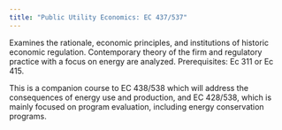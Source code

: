 ```yaml
---
title: "Public Utility Economics: EC 437/537"
---
```


Examines the rationale, economic principles, and institutions of historic economic regulation. Contemporary theory of the firm and regulatory practice with a focus on energy are analyzed. Prerequisites: Ec 311 or Ec 415. 

This is a companion course to EC 438/538 which will address the consequences of energy use and production, and EC 428/538, which is mainly focused on program evaluation, including energy conservation programs.
